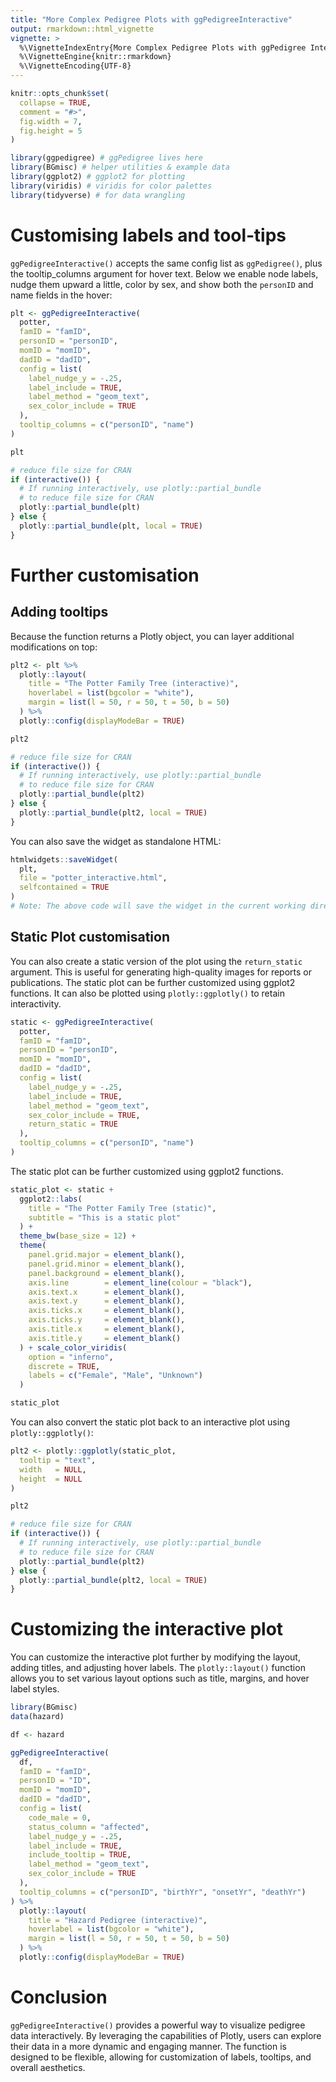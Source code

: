 ```yaml
---
title: "More Complex Pedigree Plots with ggPedigreeInteractive"
output: rmarkdown::html_vignette
vignette: >
  %\VignetteIndexEntry{More Complex Pedigree Plots with ggPedigree Interactive}
  %\VignetteEngine{knitr::rmarkdown}
  %\VignetteEncoding{UTF-8}
---
```


```r
knitr::opts_chunk$set(
  collapse = TRUE,
  comment = "#>",
  fig.width = 7,
  fig.height = 5
)
```
```r
library(ggpedigree) # ggPedigree lives here
library(BGmisc) # helper utilities & example data
library(ggplot2) # ggplot2 for plotting
library(viridis) # viridis for color palettes
library(tidyverse) # for data wrangling
```




# Customising labels and tool‑tips

`ggPedigreeInteractive()` accepts the same config list as `ggPedigree()`, 
plus the tooltip_columns argument for hover text. Below we enable node labels, 
nudge them upward a little, color by sex, and show both the `personID` and name fields in the hover:

```r
plt <- ggPedigreeInteractive(
  potter,
  famID = "famID",
  personID = "personID",
  momID = "momID",
  dadID = "dadID",
  config = list(
    label_nudge_y = -.25,
    label_include = TRUE,
    label_method = "geom_text",
    sex_color_include = TRUE
  ),
  tooltip_columns = c("personID", "name")
)
```
```r
plt
```

```r
# reduce file size for CRAN
if (interactive()) {
  # If running interactively, use plotly::partial_bundle
  # to reduce file size for CRAN
  plotly::partial_bundle(plt)
} else {
  plotly::partial_bundle(plt, local = TRUE)
}
```

# Further customisation

## Adding tooltips

Because the function returns a Plotly object, you can layer additional modifications on top:

```r
plt2 <- plt %>%
  plotly::layout(
    title = "The Potter Family Tree (interactive)",
    hoverlabel = list(bgcolor = "white"),
    margin = list(l = 50, r = 50, t = 50, b = 50)
  ) %>%
  plotly::config(displayModeBar = TRUE)
```  
```r
plt2
```

```r
# reduce file size for CRAN
if (interactive()) {
  # If running interactively, use plotly::partial_bundle
  # to reduce file size for CRAN
  plotly::partial_bundle(plt2)
} else {
  plotly::partial_bundle(plt2, local = TRUE)
}
```

You can also save the widget as standalone HTML:

```r
htmlwidgets::saveWidget(
  plt,
  file = "potter_interactive.html",
  selfcontained = TRUE
)
# Note: The above code will save the widget in the current working directory.
```


## Static Plot customisation

You can also create a static version of the plot using the `return_static` argument. This is useful for generating high-quality images for reports or publications. The static plot can be further customized using ggplot2 functions. It can also be plotted using `plotly::ggplotly()` to retain interactivity.

```r
static <- ggPedigreeInteractive(
  potter,
  famID = "famID",
  personID = "personID",
  momID = "momID",
  dadID = "dadID",
  config = list(
    label_nudge_y = -.25,
    label_include = TRUE,
    label_method = "geom_text",
    sex_color_include = TRUE,
    return_static = TRUE
  ),
  tooltip_columns = c("personID", "name")
)
```

The static plot can be further customized using ggplot2 functions. 

```r
static_plot <- static +
  ggplot2::labs(
    title = "The Potter Family Tree (static)",
    subtitle = "This is a static plot"
  ) +
  theme_bw(base_size = 12) +
  theme(
    panel.grid.major = element_blank(),
    panel.grid.minor = element_blank(),
    panel.background = element_blank(),
    axis.line        = element_line(colour = "black"),
    axis.text.x      = element_blank(),
    axis.text.y      = element_blank(),
    axis.ticks.x     = element_blank(),
    axis.ticks.y     = element_blank(),
    axis.title.x     = element_blank(),
    axis.title.y     = element_blank()
  ) + scale_color_viridis(
    option = "inferno",
    discrete = TRUE,
    labels = c("Female", "Male", "Unknown")
  )

static_plot
```

You can also convert the static plot back to an interactive plot using `plotly::ggplotly()`:

```r
plt2 <- plotly::ggplotly(static_plot,
  tooltip = "text",
  width   = NULL,
  height  = NULL
)
```

```r
plt2
```

```r
# reduce file size for CRAN
if (interactive()) {
  # If running interactively, use plotly::partial_bundle
  # to reduce file size for CRAN
  plotly::partial_bundle(plt2)
} else {
  plotly::partial_bundle(plt2, local = TRUE)
}
```

# Customizing the interactive plot

You can customize the interactive plot further by modifying the layout, adding titles, and adjusting hover labels. The `plotly::layout()` function allows you to set various layout options such as title, margins, and hover label styles.

```r
library(BGmisc)
data(hazard)

df <- hazard

ggPedigreeInteractive(
  df,
  famID = "famID",
  personID = "ID",
  momID = "momID",
  dadID = "dadID",
  config = list(
    code_male = 0,
    status_column = "affected",
    label_nudge_y = -.25,
    label_include = TRUE,
    include_tooltip = TRUE,
    label_method = "geom_text",
    sex_color_include = TRUE
  ),
  tooltip_columns = c("personID", "birthYr", "onsetYr", "deathYr")
) %>%
  plotly::layout(
    title = "Hazard Pedigree (interactive)",
    hoverlabel = list(bgcolor = "white"),
    margin = list(l = 50, r = 50, t = 50, b = 50)
  ) %>%
  plotly::config(displayModeBar = TRUE)
```

# Conclusion

`ggPedigreeInteractive()` provides a powerful way to visualize pedigree data interactively. By leveraging the capabilities of Plotly, users can explore their data in a more dynamic and engaging manner. The function is designed to be flexible, allowing for customization of labels, tooltips, and overall aesthetics.
